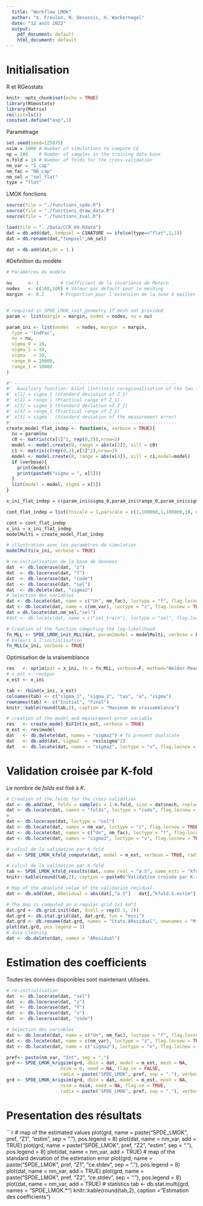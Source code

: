 ```yaml
---
  title: "Workflow LMOK"
  author: "X. Freulon, N. Desassis, H. Wackernagel"
  date: "12 août 2022"
  output:
    pdf_document: default
    html_document: default
---
```


# Initialisation

R et RGeostats

```r
knitr::opts_chunk$set(echo = TRUE)
library(RGeostats)
library(Matrix)
rm(list=ls())
constant.define("asp",1)

```

Paramétrage 

```r
set.seed(seed=125875)
nsim = 1000 # Number of simulations to compute CE
np = 100    # Number of samples in the training data base
n.fold = 10 # Number of folds for the cross-validation
nm_var = "S_cap"
nm_fac = "NB_cap"
nm_sel = "sel_flat"
type = "flat"
```

LMOK fonctions

```r
source(file = "./functions_spde.R")
source(file = "./functions_draw_data.R")
source(file = "./functions_Xval.R")
```

```r
load(file = "../Data/CCR_69.Rdata")
dat = db.add(dat, tempsel = C1NATURE == ifelse(type=="flat",2,1))
dat = db.rename(dat,"tempsel",nm_sel)

dat = db.add(dat,Un = 1.)

```

#Definition du modèle


```r
# Paramètres du modèle

nu      <- 1        # Coefficient de la covariance de Matern
nodes   <- c(100,100) # Valeur par default pour le meshing
margin  <- 0.2      # Proportion pour l'extension de la zone à mailler


# required in SPDE_LMOK_init_geometry if mesh not provided
param <- list(margin = margin, nodes = nodes, nu = nu)


```



```r

param_ini <- list(nodes   = nodes, margin  = margin,
  type = "IndFac", 
  nu = nu,
  sigma_0 = 10,
  sigma_1 = 10,
  sigma   = 10,
  range_0 = 10000,
  range_1 = 10000
)

#' ------------------------------------------------------------
#'  Auxiliary function: BiInt (intrinsic coregionalisation of the two factors)
#' x[1] = sigma_1 (Standard deviation of Z_1)
#' x[2] = range_1 (Practical range of Z_1)
#' x[3] = sigma_2 (Standard deviation of Z_2)
#' x[4] = range_1 (Practical range of Z_2)
#' x[5] = sigma   (Standard deviation of the measurement error)
#' ------------------------------------------------------------
create_model_flat_indep <- function(x, verbose = TRUE){
  nu = param$nu
  c0 <- matrix(c(x[1]^2, rep(0,3)),nrow=2)
  model <- model.create(8, range = abs(x[2]), sill = c0)
  c1 <- matrix(c(rep(0,3),x[3]^2),nrow=2)
  model <- model.create(8, range = abs(x[4]), sill = c1,model=model)
  if (verbose){
    print(model)
    print(paste0("sigma = ", x[5]))
  }
  list(model = model, sigma = x[5])
}

x_ini_flat_indep = c(param_ini$sigma_0,param_ini$range_0,param_ini$sigma_1,param_ini$range_1,param_ini$sigma)

cont_flat_indep = list(fnscale = 1,parscale = c(1,100000,1,100000,1), ndeps=rep(1,5)*1e-4,trace = 1, maxit=200,REPORT=1)

```


```r
cont = cont_flat_indep
x_ini = x_ini_flat_indep
modelMulti = create_model_flat_indep
```

```r

# illustration avec les paramètres de simulation
modelMulti(x_ini, verbose = TRUE)

# re-initialisation de la base de données
dat  <- db.locerase(dat, "z")
dat  <- db.locerase(dat, "f")
dat  <- db.locerase(dat, "code")
dat  <- db.locerase(dat, "sel")
dat  <- db.delete(dat, "sigma2")
# Selection des variables
dat <- db.locate(dat, name = c("Un", nm_fac), loctype = "f", flag.locnew = TRUE)
dat <- db.locate(dat, name = c(nm_var), loctype = "z", flag.locnew = TRUE)
dat = db.locate(dat,nm_sel,"sel")
#dat <- db.locate(dat, name = c("sel_train"), loctype = "sel", flag.locnew = TRUE)

# Creation of the function computing the log-likelihood
fn_MLL <- SPDE_LMOK_init_MLL(dat, param2model = modelMulti, verbose = FALSE)
# Valeurs à l'initialisation
fn_MLL(x_ini, verbose = TRUE)
```

Optimisation de la vraisemblance

```r
res   <- optim(par = x_ini, fn = fn_MLL, verbose=F, method="Nelder-Mead", control = cont)
# x_est <- res$par
x_est <- x_ini

tab <- rbind(x_ini, x_est)
colnames(tab) <- c("sigma_1", "sigma_2", "tau", "a", "sigma")
rownames(tab) <- c("Initial", "Final")
knitr::kable(round(tab,2), caption = "Maximum de vraisemblance")

# creation of the model and measurement error variable
res   <- create_model_BiFInt(x_est, verbose = TRUE)
m_est <- res$model
dat   <- db.delete(dat, names = "sigma2") # To prevent duplicate
dat   <- db.add(dat, sigma2  =  res$sigma^2)
dat   <- db.locate(dat, names = "sigma2", loctype = "v", flag.locnew = TRUE)
```

# Validation croisée par K-fold

Le nombre de *folds* est fixé à $K$.

```r
# Creation of the folds for the cross-validation
dat <- db.add(dat, folds = sample(x = 1:n.fold, size = dat$nech, replace = TRUE))
dat <- db.locate(dat, names = "folds", loctype = "code", flag.locnew = TRUE)
# 
dat <- db.locerase(dat, loctype = "sel")
dat <- db.locate(dat, names = nm_var, loctype = "z", flag.locnew = TRUE)
dat <- db.locate(dat, names = c("Un", nm_fac), loctype = "f", flag.locnew = TRUE)
dat <- db.locate(dat, names = "sigma2", loctype = "v", flag.locnew = TRUE)

# calcul de la validation par K-fold
dat <- SPDE_LMOK_kfold_compute(dat, model = m_est, verbose = TRUE, radix = "kfold")

# calcul de la validation par K-fold
tab <- SPDE_LMOK_kfold_results(dat, name_real = "a.S", name_esti = "kfold.S.estim", flag.fig = TRUE, stats = c("number", "min", "max", "mean", "MAE", "RMSE"))
knitr::kable(round(tab,2), caption = paste0("Validation croisée par K-fold (K=", n.fold,")"))

# Map of the absolute value of the validation residual
dat <- db.add(dat, AResidual = abs(dat[,"a.S"] - dat[,"kfold.S.estim"]))

# The map is computed on a regular grid 1x1 km^2
dat.grd <- db.grid.init(dat, dcell = rep(0.1, 2))
dat.grd <- db.stat.grid(dat, dat.grd, fun = "mini")
dat.grd <- db.rename(dat.grd, names = "Stats.AResidual", newnames = "Minimum of residual")
plot(dat.grd, pos.legend = 3)
# data cleaning
dat <- db.delete(dat, names = "AResidual")
```


# Estimation des coefficients

Toutes les données disponibles sont maintenant utilisées.

```r
# re-initialisation
dat  <- db.locerase(dat, "sel")
dat  <- db.locerase(dat, "z")
dat  <- db.locerase(dat, "f")
dat  <- db.locerase(dat, "v")
dat  <- db.locerase(dat, "code")

# Selection des variables
dat <- db.locate(dat, name = c("Un", nm_fac), loctype = "f", flag.locnew = TRUE)
dat <- db.locate(dat, name = c(nm_var), loctype = "z", flag.locnew = TRUE)
dat <- db.locate(dat, name = c("sigma2"), loctype = "v", flag.locnew = TRUE)

pref<- paste(nm_var, "Int", sep = ".")
grd <- SPDE_LMOK_krigsim(grd, dbin = dat, model = m_est, mesh = NA,
                    nsim = 0, seed = NA, flag.ce = FALSE,
                    radix = paste("SPDE_LMOK", pref, sep = "."), verbose = TRUE)
grd <- SPDE_LMOK_krigsim(grd, dbin = dat, model = m_est, mesh = NA,
                    nsim = nsim, seed = NA, flag.ce = TRUE,
                    radix = paste("SPDE_LMOK", pref, sep = "."), verbose = TRUE)
```


# Presentation des résultats

```r
# map of the estimated values
plot(grd, name = paste("SPDE_LMOK", pref, "Z1", "estim", sep = "."), pos.legend = 8)
plot(dat, name = nm_var, add = TRUE)
plot(grd, name = paste("SPDE_LMOK", pref, "Z2", "estim", sep = "."), pos.legend = 8)
plot(dat, name = nm_var, add = TRUE)
# map of the standard deviation of the estimation error
plot(grd, name = paste("SPDE_LMOK", pref, "Z1", "ce.stdev", sep = "."), pos.legend = 8)
plot(dat, name = nm_var, add = TRUE)
plot(grd, name = paste("SPDE_LMOK", pref, "Z2", "ce.stdev", sep = "."), pos.legend = 8)
plot(dat, name = nm_var, add = TRUE)
# statistics
tab <- db.stat.multi(grd, names = "SPDE_LMOK.*")
knitr::kable(round(tab,2), caption = "Estimation des coefficients")
